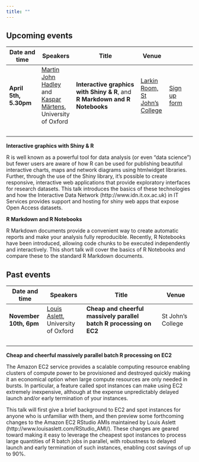 ```yaml
---
title: ""
---
```


## Upcoming events

Date and time    |      Speakers     |   Title   |  Venue | 
----------- | ------------ | ---------------------- | ---------- | ---------
<b> April 5th, 5.30pm </b>  | [Martin John Hadley](https://twitter.com/martinjhnhadley) and [Kaspar Märtens](https://twitter.com/kasparmartens), University of Oxford | **Interactive graphics with Shiny & R**, and **R Markdown and R Notebooks** | [Larkin Room, St John's College](https://www.sjc.ox.ac.uk/documents/55/SJC-Map-Apr2015web.pdf.download.pdf) | [Sign up form](https://goo.gl/forms/8V6gJeE21ELiBteA2)
&nbsp; | &nbsp; | &nbsp; | &nbsp; | &nbsp;

**Interactive graphics with Shiny & R**

R is well known as a powerful tool for data analysis (or even "data science") but fewer users are aware of how R can be used for publishing beautiful interactive charts, maps and network diagrams using htmlwidget libraries. Further, through the use of the Shiny library, it's possible to create responsive, interactive web applications that provide exploratory interfaces for research datasets.
This talk introduces the basics of these technologies and how the Interactive Data Network (http://www.idn.it.ox.ac.uk) in IT Services provides support and hosting for shiny web apps that expose Open Access datasets.

**R Markdown and R Notebooks**

R Markdown documents provide a convenient way to create automatic reports and make your analysis fully reproducible. Recently, R Notebooks have been introduced, allowing code chunks to be executed independently and interactively. This short talk will cover the basics of R Notebooks and compare these to the standard R Markdown documents. 


## Past events

Date and time    |      Speakers     |   Title   |  Venue
----------- | ------------ | ---------------------- | ----------
<b> November 10th, 6pm </b>  | [Louis Aslett](http://www.louisaslett.com), University of Oxford | **Cheap and cheerful massively parallel batch R processing on EC2**  | St John's College
&nbsp; | &nbsp; | &nbsp; | &nbsp;

**Cheap and cheerful massively parallel batch R processing on EC2**

The Amazon EC2 service provides a scalable computing resource enabling clusters of compute power to be provisioned and destroyed quickly making it an economical option when large compute resources are only needed in bursts.  In particular, a feature called spot instances can make using EC2 extremely inexpensive, although at the expense unpredictably delayed launch and/or early termination of your instances.

This talk will first give a brief background to EC2 and spot instances for anyone who is unfamiliar with them, and then preview some forthcoming changes to the Amazon EC2 RStudio AMIs maintained by Louis Aslett (http://www.louisaslett.com/RStudio_AMI/).  These changes are geared toward making it easy to leverage the cheapest spot instances to process large quantities of R batch jobs in parallel, with robustness to delayed launch and early termination of such instances, enabling cost savings of up to 90%.

